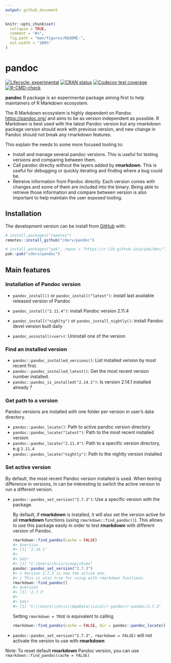 ```yaml
---
output: github_document
---
```


<!-- README.md is generated from README.Rmd. Please edit that file -->

```r
knitr::opts_chunk$set(
  collapse = TRUE,
  comment = "#>",
  fig.path = "man/figures/README-",
  out.width = "100%"
)
```

# pandoc

<!-- badges: start -->
[![Lifecycle: experimental](https://img.shields.io/badge/lifecycle-experimental-orange.svg)](https://lifecycle.r-lib.org/articles/stages.html#experimental)
[![CRAN status](https://www.r-pkg.org/badges/version/pandoc)](https://CRAN.R-project.org/package=pandoc)
[![Codecov test coverage](https://codecov.io/gh/cderv/pandoc/branch/main/graph/badge.svg?token=84QW1TDQPM)](https://codecov.io/gh/cderv/pandoc?branch=main)
[![R-CMD-check](https://github.com/cderv/pandoc/workflows/R-CMD-check/badge.svg)](https://github.com/cderv/pandoc/actions)
<!-- badges: end -->

**pandoc** R package is an experimental package aiming first to help maintainers of R Markdown ecosystem. 

The R Markdown ecosystem is highly dependent on Pandoc <https://pandoc.org/> and aims to be as version independent as possible. R Markdown is best used with the latest Pandoc version but any rmarkdown package version should work with previous version, and new change in Pandoc should not break any rmarkdown features.

This explain the needs to some more focused tooling to:

* Install and manage several pandoc versions. This is useful for testing versions and comparing between them.
* Call pandoc directly without the layers added by **rmarkdown**. This is useful for debugging or quickly iterating and finding where a bug could be. 
* Retreive information from Pandoc directly. Each version comes with changes and some of them are included into the binary. Being able to retrieve those information and compare between version is also important to help maintain the user exposed tooling.


## Installation

The development version can be install from [GitHub](https://github.com/) with:

``` r
# install.packages("remotes")
remotes::install_github("cderv/pandoc")

# install.packages("pak", repos = "https://r-lib.github.io/p/pak/dev/")
pak::pak("cderv/pandoc")
```

## Main features 

### Installation of Pandoc version 

* `pandoc_install()` or `pandoc_install("latest")`: install last available released version of Pandoc
* `pandoc_install("2.11.4")`: install Pandoc version 2.11.4
* `pandoc_install("nighlty")` or `pandoc_install_nightly()`: install Pandoc devel version built daily

* `pandoc_uninstall(<ver>)`: Uninstall one of the version

### Find an installed version 

* `pandoc::pandoc_installed_versions()`: List installed version by most recent first. 
* `pandoc::pandoc_installed_latest()`: Get the most recent version number installed.  
* `pandoc::pandoc_is_installed("2.14.1")`: Is version 2.14.1 installed already ?


### Get path to a version

Pandoc versions are installed with one folder per version in user's data directory.

* `pandoc::pandoc_locate()`: Path to active pandoc version directory
* `pandoc::pandoc_locate("latest")`: Path to the most recent installed version
* `pandoc::pandoc_locate("2.11.4")`: Path to a specific version directory, e.g `2.11.4`
* `pandoc::pandoc_locate("nightly")`: Path to the nightly version installed

### Set active version

By default, the most recent Pandoc version installed is used. When testing difference in versions, in can be interesting to switch the active version to run a different version.

* `pandoc::pandoc_set_version("2.7.3")`: Use a specific version with the package. 

  By default, if **rmarkdown** is installed, it will also set the version active for all **rmarkdown** functions (using `rmarkdown::find_pandoc()`). This allows to use this package easily in order to test **rmarkdown** with different version of Pandoc.
  
  ``` r
  rmarkdown::find_pandoc(cache = FALSE)
  #> $version
  #> [1] '2.14.1'
  #> 
  #> $dir
  #> [1] "C:/Users/chris/scoop/shims"
  pandoc::pandoc_set_version("2.7.3")
  #> v Version 2.7.3 is now the active one.
  #> i This is also true for using with rmarkdown functions.
  rmarkdown::find_pandoc()
  #> $version
  #> [1] '2.7.3'
  #> 
  #> $dir
  #> [1] "C:\\Users\\chris\\AppData\\Local/r-pandoc/r-pandoc/2.7.3"
  ```
  
  Setting `rmarkdown = TRUE` is equivalent to calling
  ```r
  rmarkdown::find_pandoc(cache = FALSE, dir = pandoc::pandoc_locate())
  ```

* `pandoc::pandoc_set_version("2.7.3", rmarkdown = FALSE)` will not activate the version to use with **rmarkdown**

Note: To reset default **rmarkdown** Pandoc version, you can use `rmarkdown::find_pandoc(cache = FALSE)`
